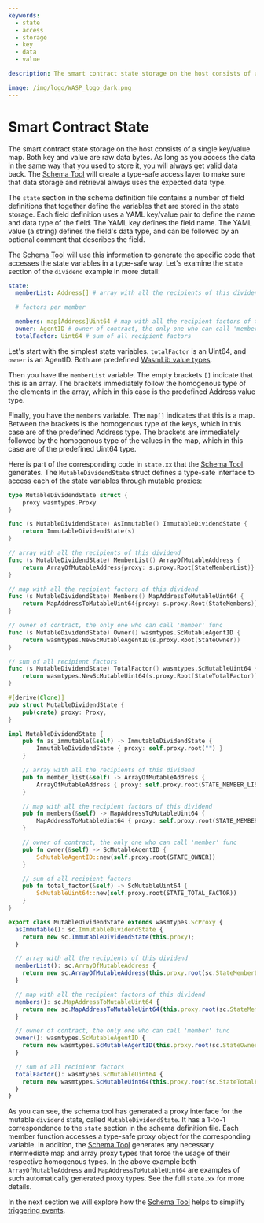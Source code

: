 ```yaml
---
keywords:
  - state
  - access
  - storage
  - key
  - data
  - value

description: The smart contract state storage on the host consists of a single key/value map, as long as you access the data in the same way that you used to store it, you will always get valid data back.

image: /img/logo/WASP_logo_dark.png
---
```



# Smart Contract State

The smart contract state storage on the host consists of a single key/value map. Both key
and value are raw data bytes. As long as you access the data in the same way that you used
to store it, you will always get valid data back. The [Schema Tool](usage.mdx) will create
a type-safe access layer to make sure that data storage and retrieval always uses the
expected data type.

The `state` section in the schema definition file contains a number of field definitions
that together define the variables that are stored in the state storage. Each field
definition uses a YAML key/value pair to define the name and data type of the field. The
YAML key defines the field name. The YAML value (a string) defines the field's data type,
and can be followed by an optional comment that describes the field.

The [Schema Tool](usage.mdx) will use this information to generate the specific code that
accesses the state variables in a type-safe way. Let's examine the `state` section of the
`dividend` example in more detail:

<Tabs groupId="schema" queryString>
<TabItem value="yaml" label="YAML">

```yaml
state:
  memberList: Address[] # array with all the recipients of this dividend

  # factors per member

  members: map[Address]Uint64 # map with all the recipient factors of this dividend
  owner: AgentID # owner of contract, the only one who can call 'member' func
  totalFactor: Uint64 # sum of all recipient factors
```

</TabItem>
</Tabs>

Let's start with the simplest state variables. `totalFactor` is an Uint64, and `owner` is
an AgentID. Both are predefined [WasmLib value types](../../reference/data-types/types.mdx).

Then you have the `memberList` variable. The empty brackets `[]` indicate that this is an
array. The brackets immediately follow the homogenous type of the elements in the array,
which in this case is the predefined Address value type.

Finally, you have the `members` variable. The `map[]` indicates that this is a map.
Between the brackets is the homogenous type of the keys, which in this case are of the
predefined Address type. The brackets are immediately followed by the homogenous type of
the values in the map, which in this case are of the predefined Uint64 type.

Here is part of the corresponding code in `state.xx` that the [Schema Tool](usage.mdx)
generates. The `MutableDividendState` struct defines a type-safe interface to access each
of the state variables through mutable proxies:

<Tabs groupId="language" queryString>

<TabItem value="go" label="Go">

```go
type MutableDividendState struct {
	proxy wasmtypes.Proxy
}

func (s MutableDividendState) AsImmutable() ImmutableDividendState {
	return ImmutableDividendState(s)
}

// array with all the recipients of this dividend
func (s MutableDividendState) MemberList() ArrayOfMutableAddress {
	return ArrayOfMutableAddress{proxy: s.proxy.Root(StateMemberList)}
}

// map with all the recipient factors of this dividend
func (s MutableDividendState) Members() MapAddressToMutableUint64 {
	return MapAddressToMutableUint64{proxy: s.proxy.Root(StateMembers)}
}

// owner of contract, the only one who can call 'member' func
func (s MutableDividendState) Owner() wasmtypes.ScMutableAgentID {
	return wasmtypes.NewScMutableAgentID(s.proxy.Root(StateOwner))
}

// sum of all recipient factors
func (s MutableDividendState) TotalFactor() wasmtypes.ScMutableUint64 {
	return wasmtypes.NewScMutableUint64(s.proxy.Root(StateTotalFactor))
}
```

</TabItem>
<TabItem value="rust" label="Rust">

```rust
#[derive(Clone)]
pub struct MutableDividendState {
	pub(crate) proxy: Proxy,
}

impl MutableDividendState {
    pub fn as_immutable(&self) -> ImmutableDividendState {
		ImmutableDividendState { proxy: self.proxy.root("") }
	}

    // array with all the recipients of this dividend
    pub fn member_list(&self) -> ArrayOfMutableAddress {
		ArrayOfMutableAddress { proxy: self.proxy.root(STATE_MEMBER_LIST) }
	}

    // map with all the recipient factors of this dividend
    pub fn members(&self) -> MapAddressToMutableUint64 {
		MapAddressToMutableUint64 { proxy: self.proxy.root(STATE_MEMBERS) }
	}

    // owner of contract, the only one who can call 'member' func
    pub fn owner(&self) -> ScMutableAgentID {
		ScMutableAgentID::new(self.proxy.root(STATE_OWNER))
	}

    // sum of all recipient factors
    pub fn total_factor(&self) -> ScMutableUint64 {
		ScMutableUint64::new(self.proxy.root(STATE_TOTAL_FACTOR))
	}
}
```

</TabItem>
<TabItem value="typescript" label="Typescript">

```ts
export class MutableDividendState extends wasmtypes.ScProxy {
  asImmutable(): sc.ImmutableDividendState {
    return new sc.ImmutableDividendState(this.proxy);
  }

  // array with all the recipients of this dividend
  memberList(): sc.ArrayOfMutableAddress {
    return new sc.ArrayOfMutableAddress(this.proxy.root(sc.StateMemberList));
  }

  // map with all the recipient factors of this dividend
  members(): sc.MapAddressToMutableUint64 {
    return new sc.MapAddressToMutableUint64(this.proxy.root(sc.StateMembers));
  }

  // owner of contract, the only one who can call 'member' func
  owner(): wasmtypes.ScMutableAgentID {
    return new wasmtypes.ScMutableAgentID(this.proxy.root(sc.StateOwner));
  }

  // sum of all recipient factors
  totalFactor(): wasmtypes.ScMutableUint64 {
    return new wasmtypes.ScMutableUint64(this.proxy.root(sc.StateTotalFactor));
  }
}
```

</TabItem>
</Tabs>

As you can see, the schema tool has generated a proxy interface for the mutable `dividend`
state, called `MutableDividendState`. It has a 1-to-1 correspondence to the `state`
section in the schema definition file. Each member function accesses a type-safe proxy
object for the corresponding variable. In addition, the [Schema Tool](usage.mdx) generates
any necessary intermediate map and array proxy types that force the usage of their
respective homogenous types. In the above example both `ArrayOfMutableAddress` and
`MapAddressToMutableUint64` are examples of such automatically generated proxy types.
See the full `state.xx` for more details.

In the next section we will explore how the [Schema Tool](usage.mdx) helps to simplify
[triggering events](../functions-and-events/events.mdx).
